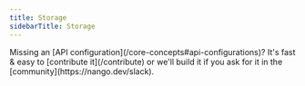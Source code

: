 ```yaml
---
title: Storage
sidebarTitle: Storage
---
```


<Tip>
    Missing an [API configuration](/core-concepts#api-configurations)? It's fast & easy to [contribute it](/contribute) or we'll build it if you ask for
    it in the [community](https://nango.dev/slack).
</Tip>

<CardGroup cols={4}>
    <Card title="Box" href="/integrations/all/box" color="#68a063" />
    <Card title="Dropbox" href="/integrations/all/dropbox" color="#68a063" />
    <Card title="One Drive" href="/integrations/all/one-drive" color="#68a063" />
</CardGroup>
